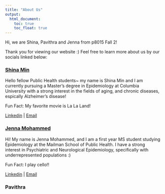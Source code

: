```yaml
---
title: "About Us"
output: 
  html_document:
    toc: true
    toc_float: true
---
```



Hi, we are Shina, Pavithra and Jenna from p8015 Fall 2!

Thank you for viewing our website :) Feel free to learn more about us by our socials linked below:

### [Shina Min](https://shinamin0218.github.io/)

Hello fellow Public Health students~ my name is Shina Min and I am currently pursuing a Master's degree in Epidemiology at Columbia University with a strong interest in the fields of aging, and chronic diseases, espically Alzheimer's disease!

Fun Fact: My favorite movie is La La Land!

[Linkedin](https://www.linkedin.com/in/shina-min-3b7b58113/) | [Email](sm5567@cumc.columbia.edu)

### [Jenna Mohammed](Jenna-Mohammed.github.io)

Hi! My name is Jenna Mohammed, and I am a first year MS student studying Epidemiology at the Mailman School of Public Health. I have a strong interest in Psychiatric and Neurological Epidemiology, specifically with underrepresented populations :)

Fun Fact: I play cello!!

[Linkedin](https://www.linkedin.com/in/jenna-mohammed-03601a1aa/) | [Email](jam2530@cumc.columbia.edu)


### Pavithra 


